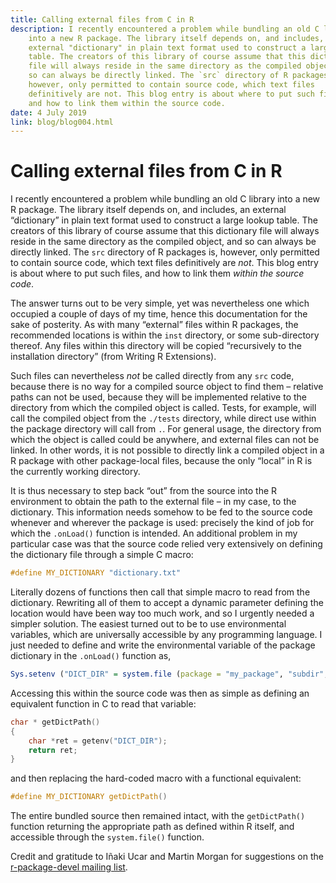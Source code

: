 ```yaml
---
title: Calling external files from C in R
description: I recently encountered a problem while bundling an old C library
    into a new R package. The library itself depends on, and includes, an
    external "dictionary" in plain text format used to construct a large lookup
    table. The creators of this library of course assume that this dictionary
    file will always reside in the same directory as the compiled object, and
    so can always be directly linked. The `src` directory of R packages is,
    however, only permitted to contain source code, which text files
    definitively are not. This blog entry is about where to put such files,
    and how to link them within the source code.
date: 4 July 2019
link: blog/blog004.html
---
```


# Calling external files from C in R

I recently encountered a problem while bundling an old C library into a new
R package. The library itself depends on, and includes, an external
"dictionary" in plain text format used to construct a large lookup table. The
creators of this library of course assume that this dictionary file will always
reside in the same directory as the compiled object, and so can always be
directly linked. The `src` directory of R packages is, however, only permitted
to contain source code, which text files definitively are *not*. This blog
entry is about where to put such files, and how to link them *within the source
code*.

The answer turns out to be very simple, yet was nevertheless one which occupied
a couple of days of my time, hence this documentation for the sake of
posterity. As with many "external" files within R packages, the recommended
locations is within the `inst` directory, or some sub-directory thereof. Any
files within this directory will be copied "recursively to the installation
directory" (from Writing R Extensions).

Such files can nevertheless *not* be called directly from any `src` code,
because there is no way for a compiled source object to find them -- relative
paths can not be used, because they will be implemented relative to the
directory from which the compiled object is called. Tests, for example, will
call the compiled object from the `./tests` directory, while direct use within
the package directory will call from `.`.  For general usage, the directory
from which the object is called could be anywhere, and external files can
not be linked. In other words, it is not possible to directly link a compiled
object in a R package with other package-local files, because the only "local"
in R is the currently working directory.

It is thus necessary to step back "out" from the source into the R environment to
obtain the path to the external file -- in my case, to the dictionary. This
information needs somehow to be fed to the source code whenever and wherever
the package is used: precisely the kind of job for which the `.onLoad()`
function is intended. An additional problem in my particular case was that the source code relied very extensively on defining the dictionary file through a simple C macro:
``` C
#define MY_DICTIONARY "dictionary.txt"
```
Literally dozens of functions then call that simple macro to read from the
dictionary. Rewriting all of them to accept a dynamic parameter defining the
location would have been way too much work, and so I urgently needed a simpler
solution. The easiest turned out to be to use environmental variables, which
are universally accessible by any programming language. I just needed to define
and write the environmental variable of the package dictionary in the
`.onLoad()` function as,
```r
Sys.setenv ("DICT_DIR" = system.file (package = "my_package", "subdir", "my_dict.txt"))
```
Accessing this within the source code was then as simple as defining an equivalent function in C to read that variable:
``` C
char * getDictPath()
{
    char *ret = getenv("DICT_DIR");
    return ret;
}
```
and then replacing the hard-coded macro with a functional equivalent:
``` C
#define MY_DICTIONARY getDictPath()
```
The entire bundled source then remained intact, with the `getDictPath()`
function returning the appropriate path as defined within R itself, and
accessible through the `system.file()` function.

Credit and gratitude to Iñaki Ucar and Martin Morgan for suggestions on the
[r-package-devel mailing
list](https://stat.ethz.ch/pipermail/r-package-devel/2019q2/004113.html).






